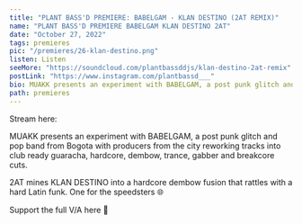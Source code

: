---
title: "PLANT BASS'D PREMIERE: BABELGAM - KLAN DESTINO (2AT REMIX)"
name: "PLANT BASS'D PREMIERE BABELGAM KLAN DESTINO 2AT"
date: "October 27, 2022"
tags: premieres
pic: "/premieres/26-klan-destino.png"
listen: Listen
seeMore: "https://soundcloud.com/plantbassddjs/klan-destino-2at-remix"
postLink: "https://www.instagram.com/plantbassd___"
bio: MUAKK presents an experiment with BABELGAM, a post punk glitch and pop band from Bogota
path: premieres
---

<Picture src="/premieres/26-destino.jpg" alt="Babelgam cover art" size={1200} />

Stream here: <HoverLink url="soundcloud.com/plantbassddjs/klan-destino-2at-remix" name="BABELGAM - KLAN DESTINO (2AT REMIX)" external inline />

MUAKK presents an experiment with BABELGAM, a post punk glitch and pop band from Bogota with producers from the city reworking tracks into club ready guaracha, hardcore, dembow, trance, gabber and breakcore cuts.

2AT mines KLAN DESTINO into a hardcore dembow fusion that rattles with a hard Latin funk. One for the speedsters 🌐

Support the full V/A here 🌱 <HoverLink url="babelgam.bandcamp.com/" external inline />
